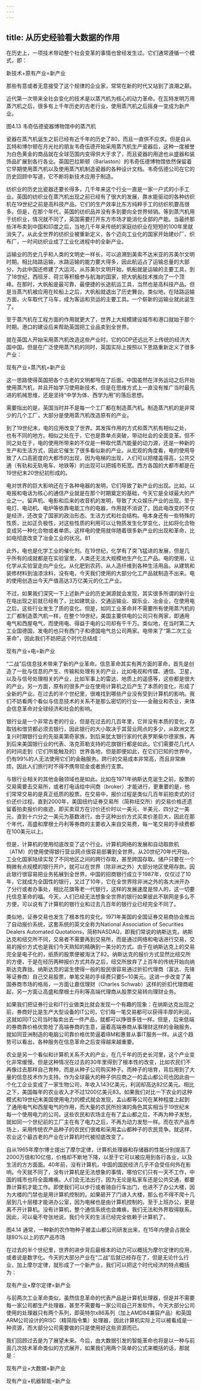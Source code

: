 ```yaml
---
---
---
```

title: 从历史经验看大数据的作用
---




在历史上，一项技术带动整个社会变革的事情也曾经发生过。它们通常遵循一个模式，即：

新技术+原有产业=新产业

那些有意或者无意接受了这个规律的企业家，常常在新的时代又站到了浪潮之巅。

近代第一次带来全社会变化的技术是以蒸汽机为核心的动力革命。在瓦特发明万用蒸汽机之后，很多有上千年历史的古老行业，使用蒸汽机之后摇身一变成为新产业。



图4.13 韦奇伍德瓷器博物馆中的蒸汽机

瓷器在蒸汽机诞生之前已经有近千年的历史了80，而且一直供不应求。但是自从瓦特和博尔顿在月光社的朋友韦奇伍德开始采用蒸汽机生产瓷器后，这种一度被誉为白色黄金的商品就在全球范围内变得供大于求了，而且瓷器的用途也从盛器和装饰品扩展到各行各业。英国巴拉斯顿（Barlaston）的韦奇伍德博物馆依然保留着它早期使用蒸汽机以及使用蒸汽机制造瓷器的各种设计文档。韦奇伍德公司在它的历史回顾中写道，它不断将新技术应用于制造。

纺织业的历史比瓷器还要长得多，几千年来这个行业一直是一家一户式的小手工业。英国的纺织业在蒸汽机出现之前已经有了很大的发展，靠水能驱动的各种纺织机在19世纪之前是高科技产品，它们的生产效率比东方纯粹手工的纺织机要高很多。但是，在那个年代，英国的纺织品并没有多到要向全世界倾销。等到蒸汽机用于纺织业，情况就不同了，英国需要打开东方市场才能消化全部的产能。当最终那些洋布卖到中国和印度之后，当地几千年来传统的家庭纺织业在短短的100年里就消失了。从此全世界的纺织业被重新定义，各个迈向工业化的国家开始建纱厂、织布厂，一时间纺织业成了工业化进程中的全新产业。

运输业的历史几乎和人类的文明史一样长，可以追溯到美索不达米亚的苏美尔文明时期。相比陆路运输，水路运输的能力要大得多，因此航运占了运输总量的大部分，为此中国还修建了大运河。从苏美尔文明开始，帆船就是运输的主要工具，到了18世纪，西班牙、荷兰等积极参与航海的国家，把大帆船技术推向了一个顶峰。在那时，大帆船是最可靠、最便捷的长途航运工具，当然也是高科技产品。但是当蒸汽机被应用在轮船上之后，大帆船就退出了历史舞台。类似地，在陆路运输方面，火车取代了马车，成为客运和货运的主要工具。一个崭新的运输业就此诞生了。

至于蒸汽机在工程方面的作用就更大了，世界上大规模建设城市和港口就始于那个时期。港口的建设后来帮助英国把工业品卖到全世界。

就在英国人开始采用蒸汽机改造这些产业时，它的GDP还远比不上传统的经济大国中国。但是在广泛使用蒸汽机的同时，英国实际上按照以下思路重新定义了很多产业：

现有产业+蒸汽机=新产业

这一思路使得英国把各个古老的文明都甩在了后面。中国虽然在洋务运动之后开始使用蒸汽机，并且开始学习使用新技术，但是在思维方式上一直没有推广当时最先进的机械思维，还是坚持“中学为体、西学为用”的落后思想。

需要指出的是，英国当时并不是每一个工厂都在制造蒸汽机。制造蒸汽机的是非常少的几个工厂，大部分是使用蒸汽机改造原有的产业。

到了19世纪末，电的应用改变了世界。其发挥作用的方式和蒸汽机有相似之处，也有不同的地方。相似之处在于，它也是靠单点突破，带动社会的全面变革。但不同之处在于，电的使用所带来的不仅是一种取代蒸汽能量的动力源，还是一种新的生产和生活方式，因此它催生了很多看似新的产业。从宏观的角度看，电的使用导致了人口高密度的大都市的出现，因为电梯的出现，人们可以把楼盖得高，公共交通（有轨和无轨电车、地铁等）的出现可以把城市拓宽。西方各国的大都市都是在19世纪末20世纪初形成的。

电对世界的巨大影响还在于各种电器的发明，它们导致了新产业的出现。比如，以电报和电话为核心的通信产业就是在那个时期奠定的基础，今天它是全球最大的产业之一。留声机、电影和后来的收音机的发明，导致了大众娱乐产业的出现。至于电灯、电动机、电炉等依靠电能工作的电器，作用就不消说了。因此电改变的不仅是经济，还改变了国家的政治形态、生活方式和社会结构。电本身还有一些特殊的性质，比如正负极性，对这些性质的利用可以让物质发生化学变化，比如将化合物变成另一种化合物或者单质。这样电的使用就伴随着很多新产业的出现和革命，比如电彻底改变了冶金工业的状况。81

此外，电也是化学工业的催化剂。在19世纪，化学有了突飞猛进的发展，但是几乎所有的成就都是在实验室里，人类还无法大规模地生产化工产品。电的使用，让化学从实验室走向产业化。从化肥到农药，从人造纤维到各种生活用品，从建筑和装修材料到油漆涂料，没有电，今天我们使用的大部分化工产品就制造不出来。电的使用创造出今天产值高达3万亿美元的化工产业。

不过，如果我们深究一下上述新产业的历史渊源就会发现，其实很多所谓的新行业在电出现之前就已经有了，比如建筑业、交通运输业、娱乐业、冶金业，在使用电之后，这些行业发生了质的变化。但是，如同工业革命并不需要所有使用蒸汽机的工厂都制造蒸汽机一样，在整个19世纪，美国主要供电的公司只有两家，即通用电气和西屋电气，而使用电、得益于电的公司却有千千万。类似地，在当时第二大工业国德国，发电的也只有西门子和德国电气总公司两家。电带来了“第二次工业革命”，因此我们不妨把这个时代总结成：

现有产业+电=新产业

“二战”后信息技术带来了新的产业革命。信息革命其实有两方面的革命，首先是创造了一批与信息的产生、传输和处理有关的产业，比如电视和传媒、通信、卫星，以及与信号处理相关的产业，比如军事上的雷达、地质上的遥感等，这些都是很大的产业。另一方面，原有的很多产业在使用计算机之后产生了本质的变化，形成了全新的产业。在过去的半个世纪里，很难找到哪些产业没有受到计算机的影响。我们不妨看两个看似与信息技术的关系不是那么密切的行业——金融业和农业，来体会信息革命对全球经济和社会的影响。

银行业是一个非常古老的行业，但是在过去的几百年里，它并没有本质的变化，存取钱和借贷都必须去银行，因此银行的大小取决于其营业网点的多少，从欧洲文艺复兴时期银行业的先驱美第奇家族，到后来犹太银行家的代表罗斯柴尔德家族，再到后来美国银行业的代表、洛克菲勒支持的花旗银行都是如此。它们需要花几代人的时间走到（它们所能触及的）世界各地，但是即便如此，在它们已知的世界中，仍有99%的人无法使用它们的金融服务。跨行的交易成本非常高，而且非常麻烦，因此人们旅行时不得不携带现金或者旅行支票。

与银行业相关的其他金融领域也是如此。比如在1971年纳斯达克诞生之前，股票的交易需要去交易所，或者打电话给中间商（broker）才能进行，更重要的是，他们常常交易的是真正纸质的股票。在交易中，报价过程是类似几百年前拍卖式的讨价还价过程。直到2000年，美国纽约证券交易所（简称纽交所）的交易价格还遗留着拍卖报价的痕迹，即买卖双方在讨价还价时以一美元、半美元、四分之一美元，直到十六分之一美元为基数进行。由于这种出价方式买卖价差巨大，因此在那个年代，高盛和摩根士丹利等券商的主要收入来自交易费，每一笔交易的手续费都在100美元以上。

但是，计算机的使用彻底改变了这个行业。计算机网络的发展和自动取款机（ATM）的使用使得银行营业网点很容易部署到全世界。从20世纪70年代开始，工业化国家陆续实现了不同地区之间的跨行存取，甚至跨国存取。储户只要在一个稍微有点规模的银行开户，就可以在世界（除非洲之外）大部分地区使用存款。因此银行很容易把业务拓展到全世界。中国的招商银行成立于1987年，仅仅过了10年，它就成为全国性的银行，又过了10年，它在全世界除非洲之外的各大洲开办了分行或者办事处，相比花旗等老一代银行，这样的发展速度是惊人的，这一切要托信息革命的福。今天，人们已经无法想象全世界的银行如果彼此不联网是多么不方便，可以说有了计算机的银行业和过去几百年的银行业已经完全不同了。

类似地，证券交易也发生了根本性的变化。1971年美国的全国证券交易商协会推出了自动报价系统，这套系统的英文全称为National Association of Securities Dealers Automated Quotations，简称NASDAQ，即我们常说的纳斯达克。纳斯达克和纽交所不同，交易者不需要再到交易所，而是通过网络和电话进行交易，交易的报价方式也是我们今天熟知的精确到一美分的方式。由于在纳斯达克上的交易完全是电子化的，纸质的股票便被淘汰了82。纳斯达克的报价方式显然比纽交所的方便，于是在经历两种报价方式共存之后，纽交所放弃了上百年的传统开始向纳斯达克靠拢。纳斯达克的诞生使得一般的股民很容易通过折扣代理商（富达、先锋等证券商）自己交易股票，单笔交易的手续费只要5~10美元。这进一步改变了美国券商市场的格局，一方面让嘉信理财（Charles Schwab）这样的折扣代理商崛起，另一方面让高盛和摩根士丹利等高端代理商从股票交易转向理财业务。

如果我们把证券行业和IT行业做类比就会发现一个有趣的现象：在纳斯达克出现之前，券商好比是生产大型设备的IT公司，它们每一笔交易都可以获得丰厚的利润，这就如同IT公司当时每卖出去一件产品，就都可以挣很多钱一样。但是，后来低端的券商靠价格优势抢了高端券商的生意，逼着高端券商从事理财这样的金融服务，就如同亚洲制造的电脑公司靠价格优势逼着IBM和惠普从事IT服务一样。从这个趋势可以看出，各种服务在信息革命之后变得越来越重要。

农业是另一个看似和计算机关系不大的产业，在几千年的历史长河里，这个产业变化非常缓慢。但是这种情况在过去的30年里得到了根本性的改变，比如农民们不再像过去那样自己育种，而是从种子公司购买种子。而种子的培育，背后用到了大量的信息技术作为支持。作为全球最大的种子供应商之一的孟山都公司也因此由一个化工企业变成了一家生物公司，年收入143亿美元，利润却高达82亿美元。相比之下，美国每年的农业收入才不过1200亿美元83。如果我们对比一下农业的这种模式和19世纪末美国使用电力的模式就会发现，孟山都等公司在某种程度上起到了通用电气和西屋电气的作用，而大量的农民所扮演的角色其实相当于19世纪末每一个使用电力的公司。这些农民和农场主在有了孟山都之后，不再为种子发愁，就如同一个世纪前的工厂主在有了电力之后，不再为动力发愁一样。而在农产品市场上，采用传统农产品种子的农民们很难和采用孟山都种子的农民竞争。就这样，农业这个最古老的产业在计算机时代被彻底改变了。

自从1965年摩尔博士提出了摩尔定律，计算机处理器和存储器的性能分别提高了2000万倍和10亿倍，价格却不断地下降，以至于它可以被应用到各行各业，以及生活的方方面面。40年前，没有计算机，中国的国民经济几乎不会受任何外在影响。今天就不同了，没有计算机是无法想象的事情，哪怕它们只有一天不工作，中国的城市也将全面瘫痪。人们会无法出行，因为无论是私家车还是公共交通，都要靠计算机才能工作。即使我们可以步行或者骑自行车出门，也进不了办公大楼，因为大楼的门禁也是用计算机控制的。如果砸开了门进入大楼，那么也不得不爬十几层到几十层楼才能进办公室，因为电梯也是由计算机控制的。至于上班办公，更是离不开计算机。没有计算机，整个通信系统也会瘫痪，我们无法和外界取得联系。因此，可以毫不夸张地说，我们今天的生活已经完全依赖于计算机了。



图4.14 通常，一种新的农作物种子被孟山都公司研发出来，在15年内便会占据全球80%以上的农产品市场

在过去的半个世纪里，世界的进步背后最根本的动力可以概括为摩尔定律的应用，或者说是数字化。今天的大部分产业在“二战”后就已经存在了，但是无论什么行业，加上摩尔定律，就形成了一个新产业，我们可以把这个时代经济的特点概括为：

现有产业+摩尔定律=新产业

与前两次工业革命类似，虽然信息革命的代表产品是计算机处理器，但是并不需要每一家公司都生产处理器，甚至不需要每一家公司自己开发软件。今天大部分公司使用的处理器只有两个系列，即英特尔x86系列（加上AMD84兼容产品）和英国ARM公司设计的RISC（精简指令集）处理器，因此计算机实际上可以被看成是一种资源，而大部分公司需要做的只是使用好这些资源而已。

我们回顾过去是为了展望未来。今后，由大数据引发的智能革命也将是以一种与前面几次技术革命类似的方式展开，如果我们用两个简单的公式来概括的话，那就是：

现有产业+大数据=新产业

现有产业+机器智能=新产业
